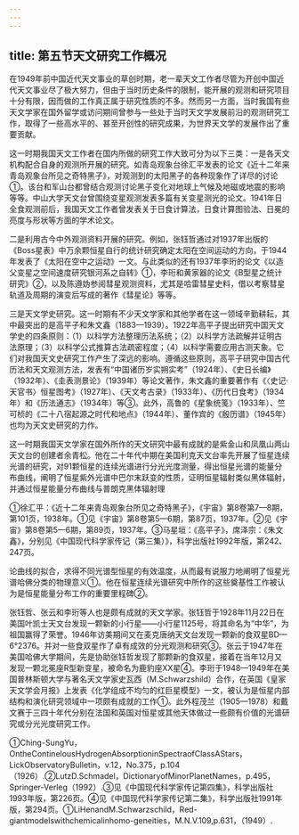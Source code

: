 ```yaml
---
---
---
```

title: 第五节天文研究工作概况
---



在1949年前中国近代天文事业的草创时期，老一辈天文工作者尽管为开创中国近代天文事业尽了极大努力，但由于当时历史条件的限制，能开展的观测和研究项目十分有限，因而做的工作真正属于研究性质的不多。然而另一方面，当时我国有些天文学家在国外留学或访问期间曾参与一些处于当时天文学发展前沿的观测研究工作，取得了一些高水平的、甚至开创性的研究成果，为世界天文学的发展作出了重要贡献。

这一时期我国天文工作者在国内所做的研究工作大致可分为以下三类：一是各天文机构配合自身的观测所开展的研究。如青岛观象台徐汇平发表的论文《近十二年来青岛观象台所见之奇特黑子》，对观测到的太阳黑子的各种现象作了详尽的讨论①。该台和军山台都曾结合观测讨论黑子变化对地球上气候及地磁或地震的影响等等。中山大学天文台曾围绕变星观测发表多篇有关变星测光的论文。1941年日全食观测前后，我国天文工作者曾发表关于日食计算法，日食计算图验法、日冕的亮度与形状等方面的学术论文。

二是利用古今中外观测资料开展的研究。例如，张钰哲通过对1937年出版的《Boss星表》中万余颗恒星自行的统计研究确定太阳在空间运动的方向，于1944年发表了《太阳在空中之运动》一文。与此类似的还有1937年李珩的论文《以造父变星之空间速度研究银河系之自转》①，李珩和黄家器的论文《B型星之统计研究》②，以及陈遵妫参阅彗星观测资料，尤其是哈雷彗星史料，借以考察彗星轨道及周期的演变后写成的著作《彗星论》等等。

三是天文学史研究。这一时期有不少天文学家和其他学者在这一领域辛勤耕耘，其中最突出的是高平子和朱文鑫（1883—1939）。1922年高平子提出研究中国天文学史的四条原则：（1）以科学方法整理历法系统；（2）以科学方法疏解并证明古法原理；（3）以科学公式推算古法疏密程度；（4）以科学需要应用古测天象。它们对我国天文史研究工作产生了深远的影响。遵循这些原则，高平子研究中国古代历法和天文观测方法，发表有“中国诸历岁实朔实考”（1924年）、《史日长编》（1932年）、《圭表测景论》（1939年）等论文著作，朱文鑫的重要著作有《〈史记·天官书〉恒星图考》（1927年）、《天文考古录》（1933年）、《历代日食考》（1934年）和《历法通志》（1934年）等③。此外，高鲁的《星象统笺》（1933年）、竺可桢的《二十八宿起源之时代和地点》（1944年）、董作宾的《殷历谱》（1945年）也均为天文史研究的力作。

这一时期我国天文学家在国外所作的天文研究中最有成就的是紫金山和凤凰山两山天文台的创建者余青松。他在二十年代中期在美国利克天文台率先开展了恒星连续光谱的研究，对91颗恒星的连续光谱进行分光光度测量，得出恒星光谱的能量分布曲线，阐明了恒星紫外光谱中巴尔末跃变的性质，证明恒星辐射类似黑体辐射，并通过恒星能量分布曲线与普朗克黑体辐射理

①徐汇平：《近十二年来青岛观象台所见之奇特黑子》，《宇宙》第8卷第7—8期，第101页，1938年。①见《宇宙》第8卷第5—6期，第87页，1937年。②见《宇宙》第8卷第5—6期，第89页，1937年。③马星垣：《高平子》，席泽宗：《朱文鑫》，分别见《中国现代科学家传记（第三集）》，科学出版社1992年版，第242、247页。

论曲线的拟合，求得不同光谱型恒星的有效温度，从而最有说服力地阐明了恒星光谱哈佛分类的物理意义①。他在恒星连续光谱研究中所作的这些奠基性工作被认为是恒星能量分布工作的重要里程碑②。

张钰哲、张云和李珩等人也是颇有成就的天文学家。张钰哲于1928年11月22日在美国叶凯士天文台发现一颗新的小行星——小行星1125号，将其命名为“中华”，为祖国赢得了荣誉。1946年访美期间又在麦克唐纳天文台发现一颗新的食双星BD—6°2376。并对一些食双星作了卓有成效的分光观测和研究③。张云于1947年在美国哈佛大学期间，先是协助张钰哲发现了那颗新的食双星，接着在当年12月又发现一颗北冕座R型新变星，被命名为鹿豹座XX星④。李珩于1948—1949年在美国普林斯顿大学与著名天文学家史瓦西（M.Schwarzshild）合作，在英国《皇家天文学会月报》上发表《化学组成不均匀的红巨星模型》一文，被认为是恒星内部结构和演化研究领域中一项颇有成就的工作①。此外程茂兰（1905—1978）和戴文赛于三四十年代分别在法国和英国对恒星或其他天体做过一些颇有价值的光谱研究或分光光度研究工作。

①Ching-SungYu，OntheContinelousHydrogenAbsorptioninSpectraofClassAStars，LickObservatoryBulletin，v.12，No.375，p.104（1926）.②LutzD.Schmadel，DictionaryofMinorPlanetNames，p.495，Springer-Verleg（1992）.③见《中国现代科学家传记第四集》，科学出版社1993年版，第226页。④见《中国现代科学家传记第二集》，科学出版社1991年版，第294页。①LiHenandM.Schwarzschild，Red-giantmodelswithchemicalinhomo-geneities，M.N.V.109,p.631，（1949）.